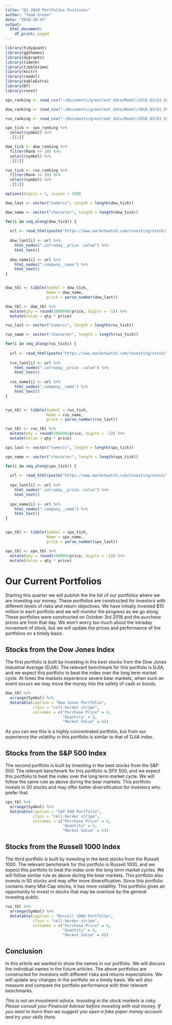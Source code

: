 ```yaml
---
title: "Q3 2018 Portfolios Positions"
author: "Team Green"
date: "2018-10-03"
output:
  html_document:
    df_print: paged
---
```


```r

library(tidyquant)
library(ggthemes)
library(dygraphs)
library(timetk)
library(tibbletime)
library(knitr)
library(readxl)
library(kableExtra)
library(DT)
library(rvest)

```


```r

spx_ranking <- read_csv("~/Documents/greenleaf_data/Model/2018_Q3/Q3_2018_SP500_ranking.csv")

dow_ranking <- read_csv("~/Documents/greenleaf_data/Model/2018_Q3/Q3_2018_Dow_ranking.csv")

rus_ranking <- read_csv("~/Documents/greenleaf_data/Model/2018_Q3/Q3_2018_Russell1000_ranking.csv")

spx_tick <- spx_ranking %>%
  select(symbol) %>%
  .[[1]]

dow_tick <- dow_ranking %>%
  filter(Rank <= 10) %>%
  select(symbol) %>%
  .[[1]]

rus_tick <- rus_ranking %>%
  filter(Rank <= 50) %>%
  select(symbol) %>%
  .[[1]]

options(digits = 2, scipen = 100)


```


```r

dow_last <- vector("numeric", length = length(dow_tick))

dow_name <- vector("character", length = length(dow_tick))

for(i in seq_along(dow_tick)) {
  
  url <- read_html(paste("https://www.marketwatch.com/investing/stock/", dow_tick[i], sep = ""))
  
  dow_last[i] <- url %>%
    html_nodes(".intraday__price .value") %>%
    html_text()
  
  dow_name[i] <- url %>%
    html_nodes(".company__name") %>%
    html_text()
}


dow_tbl <- tibble(Symbol = dow_tick,
                  Name = dow_name,
                  price = parse_number(dow_last))

dow_tbl <- dow_tbl %>%
  mutate(qty = round(1000000/price, digits = -1)) %>%
  mutate(Value = qty * price)

```


```r

rus_last <- vector("numeric", length = length(rus_tick))

rus_name <- vector("character", length = length(rus_tick))

for(i in seq_along(rus_tick)) {
  
  url <- read_html(paste("https://www.marketwatch.com/investing/stock/", rus_tick[i], sep = ""))
  
  rus_last[i] <- url %>%
    html_nodes(".intraday__price .value") %>%
    html_text()
  
  rus_name[i] <- url %>%
    html_nodes(".company__name") %>%
    html_text()
}


rus_tbl <- tibble(Symbol = rus_tick,
                  Name = rus_name,
                  price = parse_number(rus_last))

rus_tbl <- rus_tbl %>%
  mutate(qty = round(200000/price, digits = -1)) %>%
  mutate(Value = qty * price)

```


```r

spx_last <- vector("numeric", length = length(spx_tick))

spx_name <- vector("character", length = length(spx_tick))

for(i in seq_along(spx_tick)) {
  
  url <- read_html(paste("https://www.marketwatch.com/investing/stock/", spx_tick[i], sep = ""))
  
  spx_last[i] <- url %>%
    html_nodes(".intraday__price .value") %>%
    html_text()
  
  spx_name[i] <- url %>%
    html_nodes(".company__name") %>%
    html_text()
}


spx_tbl <- tibble(Symbol = spx_tick,
                  Name = spx_name,
                  price = parse_number(spx_last))

spx_tbl <- spx_tbl %>%
  mutate(qty = round(200000/price, digits = -1)) %>%
  mutate(Value = qty * price)

```

# Our Current Portfolios

Starting this quarter we will publish the the list of our portfolios where we are investing our money. These portfolios are constructed for investors with different levels of risks and return objectives. We have initially invested \$10 million in each portfolio and we will monitor the progress as we go along. These portfolios were constructed on October 3rd 2018 and the purchase prices are from that day. We won't worry too much about the intraday movement of stock, but we will update the prices and performance of the portfolios on a timely basis.

## Stocks from the Dow Jones Index

The first portfolio is built by investing in the best stocks from the Dow Jones Industrial Average (DJIA). The relevant benchmark for this portfolio is DJIA, and we expect this portfolio to beat the index over the long term market cycle. At times the markets experience severe bear markets, when such an event occurs we may move the money into the safety of cash or bonds. 

```r

dow_tbl %>%
  arrange(Symbol) %>%
  datatable(caption = "Dow Jones Portfolio",
            class = "cell-border stripe",
            colnames = c("Purchase Price" = 4,
                         "Quantity" = 5,
                         "Market Value" = 6))

```

As you can see this is a highly concentrated portfolio, but from our experience the volatility in this portfolio is similar to that of DJIA index.

## Stocks from the S&P 500 Index

The second portfolio is built by investing in the best stocks from the S&P 500. The relevant benchmark for this portfolio is SPX 500, and we expect this portfolio to beat the index over the long term market cycle. We will follow the same rule as above during the bear markets. This portfolio invests in 50 stocks and may offer better diversification for investors who prefer that.

```r

spx_tbl %>%
  arrange(Symbol) %>%
  datatable(caption = "S&P 500 Portfolio",
            class = "cell-border stripe",
            colnames = c("Purchase Price" = 4,
                         "Quantity" = 5,
                         "Market Value" = 6))


```

## Stocks from the Russell 1000 Index

The third portfolio is built by investing in the best stocks from the Russell 1000. The relevant benchmark for this portfolio is Russell 1000, and we expect this portfolio to beat the index over the long term market cycles. We will follow similar rule as above during the bear markets. This portfolio also invests in 50 stocks and may offer more diversification. Since this portfolio contains many Mid-Cap stocks, it has more volatility. This portfolio gives an opportunity to invest in stocks that may be overlook by the general investing public.

```r

rus_tbl %>%
  arrange(Symbol) %>%
  datatable(caption = "Russell 1000 Portfolio",
            class = "cell-border stripe",
            colnames = c("Purchase Price" = 4,
                         "Quantity" = 5,
                         "Market Value" = 6))


```

## Conclusion

In this article we wanted to show the names in our portfolio. We will discuss the individual names in the future articles. The above portfolios are constructed for investors with different risks and returns expectations. We will update any changes in the portfolio on a timely basis. We will also measure and compare the portfolio performance with their relevant benchmarks.



*This is not an investment advice. Investing in the stock markets is risky. Please consult your Financial Advisor before investing with real money. If you want to learn then we suggest you open a fake paper money account and try your skills there.*



